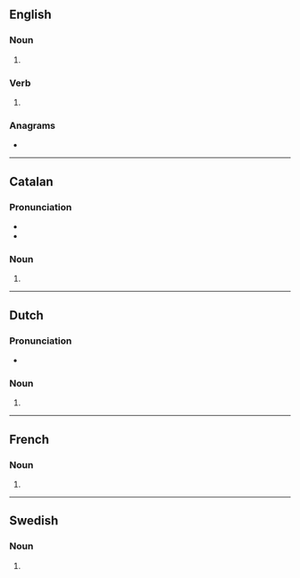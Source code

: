 ==English==

===Noun===
{{head|en|noun form}}

# {{plural of|en|bastion}}

===Verb===
{{head|en|verb form}}

# {{en-third-person singular of|bastion}}

===Anagrams===
* {{anagrams|en|a=abinosst|Bostians|antiboss}}

----

==Catalan==

===Pronunciation===
* {{ca-IPA|bastións}}
* {{rhymes|ca|ons}}

===Noun===
{{head|ca|noun form|g=m-p}}

# {{inflection of|ca|bastió||p}}

----

==Dutch==

===Pronunciation===
* {{audio|nl|Nl-bastions.ogg|Audio}}

===Noun===
{{head|nl|noun form}}

# {{nl-noun form of|pl|bastion}}

----

==French==

===Noun===
{{head|fr|noun form|g=m}}

# {{plural of|fr|bastion}}

----

==Swedish==

===Noun===
{{head|sv|noun form}}

# {{sv-noun-form-indef-gen|bastion}}